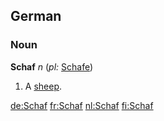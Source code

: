 ==German==

===Noun===
'''Schaf''' ''n'' (''pl:'' [[Schafe]])

# A [[sheep]].

[[de:Schaf]]
[[fr:Schaf]]
[[nl:Schaf]]
[[fi:Schaf]]